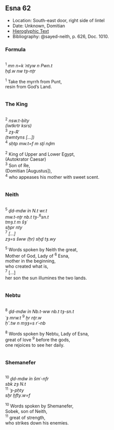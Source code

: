 ## Esna 62 {-}  
<style>  
  .col2 {  
    columns: 2 300px;         /* number of columns and width in pixels*/  
    -webkit-columns: 2 300px; /* chrome, safari */  
    -moz-columns: 2 300px;    /* firefox */  
    -webkit-column-break-inside: avoid;  
    -page-break-inside: avoid;  
    -break-inside: avoid;  
  }  
</style>  
  
- Location: South-east door, right side of lintel  
- Date: Unknown, Domitian  
- [Hieroglyphic Text](https://www.ifao.egnet.net/uploads/publications/enligne/Temples-Esna002.pdf#page=206){target="_blank"}  
- Bibliography: @sayed-neith, p. 626, Doc. 1010.  
  
### Formula {-}  
<div class="col2">  
^1^ *mn n=k ʿntyw n Pwn.t  *  
  *ḥḏ.w nw tȝ-nṯr  *  
  
^1^ Take the myrrh from Punt,   
  resin from God's Land.  
</div>  
### The King {-}  
<div class="col2">  
  
^2^ *nsw.t-bỉty  *  
*(ỉwtkrtr ksrs) *  
^3^ *zȝ-Rʿ  *  
*(twmtyns [...]) *  
^4^ *sḥtp mw.t=f m sṯỉ nḏm  *  
  
^2^ King of Upper and Lower Egypt,  
(Autokrator Caesar)  
^3^ Son of Re,  
(Domitian [Augustus]),  
^4^ who appeases his mother with sweet scent.  
</div>  
### Neith {-}  
<div class="col2">  
  
^5^ *ḏd-mdw ỉn N.t wr.t  *  
*mw.t-nṯr nb.t tȝ-*^6^*sn.t  *  
*tmȝ.t m šȝʿ   *  
*sḫpr nty   *  
^7^ *[...]   *  
*zȝ=s šww (ḥr) sḥḏ tȝ.wy  *  
  
^5^ Words spoken by Neith the great,  
Mother of God, Lady of ^6^ Esna,  
mother in the beginning,  
who created what is,  
^7^ [...]  
her son the sun illumines the two lands.  
</div>  
### Nebtu {-}  
<div class="col2">  
^8^ *ḏd-mdw ỉn Nb.t-ww nb.t tȝ-sn.t  *  
*ʿȝ mrw.t* ^9^ *ḫr nṯr.w  *  
*ḥʿʿ.tw n mȝȝ=s rʿ-nb  *  
  
^8^ Words spoken by Nebtu, Lady of Esna,  
great of love ^9^ before the gods,  
one rejoices to see her daily.  
</div>  
### Shemanefer {-}  
<div class="col2">  
^10^ *ḏd-mdw ỉn šmʿ-nfr  *  
*sbk zȝ N.t  *  
^11^ *ʿȝ-pḥty   *  
*sḫr ḫfty.w=f  *  
  
^10^ Words spoken by Shemanefer,  
Sobek, son of Neith,  
^11^ great of strength,  
who strikes down his enemies.  
</div>  
